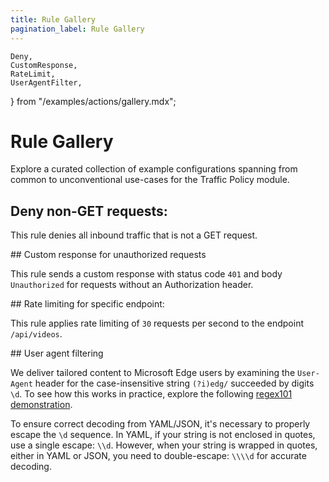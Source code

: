 ```yaml
---
title: Rule Gallery
pagination_label: Rule Gallery
---
```


	Deny,
	CustomResponse,
	RateLimit,
	UserAgentFilter,
} from "/examples/actions/gallery.mdx";

# Rule Gallery

Explore a curated collection of example configurations spanning from common to unconventional use-cases for the Traffic Policy module.

## Deny non-GET requests:

This rule denies all inbound traffic that is not a GET request.

<Deny />
## Custom response for unauthorized requests

This rule sends a custom response with status code `401` and body `Unauthorized` for requests without an Authorization header.

<CustomResponse />
## Rate limiting for specific endpoint:

This rule applies rate limiting of `30` requests per second to the endpoint `/api/videos`.

<RateLimit />
## User agent filtering

We deliver tailored content to Microsoft Edge users by examining the `User-Agent` header for the case-insensitive string `(?i)edg/` succeeded by digits `\d`. To see how this works in practice, explore the following [regex101 demonstration](https://regex101.com/r/3NPVub/1).

To ensure correct decoding from YAML/JSON, it's necessary to properly escape the `\d` sequence. In YAML, if your string is not enclosed in quotes, use a single escape: `\\d`. However, when your string is wrapped in quotes, either in YAML or JSON, you need to double-escape: `\\\\d` for accurate decoding.

<UserAgentFilter />
